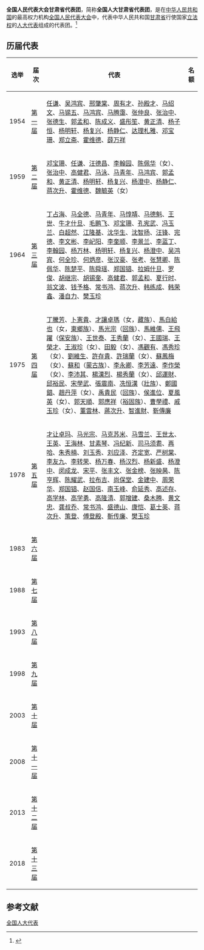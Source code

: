 {{Pathnav|全国人民代表大会|全国人民代表大会代表}}
{{Infobox constituency
|name              = 甘肃省代表团
|type              = [[全国人民代表大会|全国人民代表大会]]
|constituency_link = 
|parl_name         = <!-- name of the law making body -->
|map1              = 
|map_size          = 
|image             = 
|map_entity        = 
|map_year          = 
|caption           = 
|district_label    = [[选区|选举单位]]
|district          = 
|region_label      = [[选举人|选举人]]数量
|region            = 
|population        = 
|electorate        = 
|towns             = 
|future            = 
|year              = 1954年
|abolished_label   = 
|abolished         = 
|members_label     = 代表团团长
|members           = 
|seats             = 
|elects_howmany    = 
|local_council_label = [[地方各级人民代表大会|省级人大]]
|local_council     = [[甘肃省人民代表大会|甘肃省人民代表大会]]
|next              = 
|previous          = 
|blank1_name       = 选举方式
|blank1_info       = 人大选举产生
}}
'''全国人民代表大会甘肃省代表团'''，简称'''全国人大甘肃省代表团'''，是在[[中华人民共和国|中华人民共和国]]的最高权力机构[[全国人民代表大会|全国人民代表大会]]中，代表中华人民共和国[[甘肃省|甘肃省]]行使国家[[立法权|立法权]]的[[人大代表|人大代表]]组成的代表团。<ref>{{Cite book|title=中华人民共和国职官志|author=何虎生, 李耀东, 向常福主编|publisher=中国社会出版社|year=2003|isbn=9787800883934|location=北京|pages=}}</ref>

== 历届代表 ==
{| class="wikitable"
|-
! style="width: 5%" |选举
! style="width: 8%" |届次
! 代表
! 名额
|-
! 1954
! [[第一届全国人民代表大会代表名单|第一届]]
| [[任谦|任谦]]、[[吴鸿宾|吴鸿宾]]、[[邢肇棠|邢肇棠]]、[[周有才|周有才]]、[[孙殿才|孙殿才]]、[[马绍文|马绍文]]、[[马锡五|马锡五]]、[[马鸿宾|马鸿宾]]、[[马腾霭|马腾霭]]、[[张仲良|张仲良]]、[[张治中|张治中]]、[[张德生|张德生]]、[[郭孟和|郭孟和]]、[[陈成义|陈成义]]、[[盛彤笙|盛彤笙]]、[[黄正清|黄正清]]、[[杨子恒|杨子恒]]、[[杨明轩|杨明轩]]、[[杨复兴|杨复兴]]、[[杨静仁|杨静仁]]、[[达理札雅|达理札雅]]、[[邓宝珊|邓宝珊]]、[[郑立斋|郑立斋]]、[[霍维德|霍维德]]、[[薛万祥|薛万祥]]
|
|-
! 1959
! [[第二届全国人民代表大会代表名单|第二届]]
| [[邓宝珊|邓宝珊]]、[[任谦|任谦]]、[[汪德昌|汪德昌]]、[[李翰园|李翰园]]、[[陈佩华|陈佩华]]（女）、[[张治中|张治中]]、[[高健君|高健君]]、[[马泳|马泳]]、[[马青年|马青年]]、[[马鸿宾|马鸿宾]]、[[郭孟和|郭孟和]]、[[黄正清|黄正清]]、[[杨明轩|杨明轩]]、[[杨复兴|杨复兴]]、[[杨澄中|杨澄中]]、[[杨静仁|杨静仁]]、[[蒋次升|蒋次升]]、[[霍维德|霍维德]]、[[魏毓英|魏毓英]]（女）
|
|-
! 1964
! [[第三届全国人民代表大会代表名单|第三届]]
| [[丁占海|丁占海]]、[[马全德|马全德]]、[[马青年|马青年]]、[[马惇靖|马惇靖]]、[[马德魁|马德魁]]、[[王世|王世]]、[[牛才什旦|牛才什旦]]、[[毛鹏飞|毛鹏飞]]、[[邓宝珊|邓宝珊]]、[[孔宪武|孔宪武]]、[[冯玉兰|冯玉兰]]、[[白超然|白超然]]、[[江隆基|江隆基]]、[[沈华生|沈华生]]、[[沈智扬|沈智扬]]、[[汪锋|汪锋]]、[[完德|完德]]、[[李文彬|李文彬]]、[[李屺阳|李屺阳]]、[[李奎顺|李奎顺]]、[[李景兰|李景兰]]、[[李蓝丁|李蓝丁]]、[[李翰园|李翰园]]、[[杨万林|杨万林]]、[[杨明轩|杨明轩]]、[[杨复兴|杨复兴]]、[[杨澄中|杨澄中]]、[[吴鸿宾|吴鸿宾]]、[[何全珍|何全珍]]、[[何炳彦|何炳彦]]、[[张汉豪|张汉豪]]、[[张考|张考]]、[[张慧卿|张慧卿]]、[[陈佩华|陈佩华]]、[[陈楚平|陈楚平]]、[[陈舜瑶|陈舜瑶]]、[[郑国锠|郑国锠]]、[[拉姆什旦|拉姆什旦]]、[[罗俊_(昆山)|罗俊]]、[[胡继宗|胡继宗]]、[[胡锡奎|胡锡奎]]、[[高健君|高健君]]、[[郭孟和|郭孟和]]、[[夏行时|夏行时]]、[[翁文波|翁文波]]、[[钱予格|钱予格]]、[[常书鸿|常书鸿]]、[[蒋次升|蒋次升]]、[[韩练成|韩练成]]、[[韩荣鑫|韩荣鑫]]、[[潘自力|潘自力]]、[[樊玉珍|樊玉珍]]
|
|-
! 1975
! [[第四届全国人民代表大会代表名单|第四届]]
| [[丁騰芳|丁騰芳]]、[[卜憲貴|卜憲貴]]、[[才讓卓瑪|才讓卓瑪]]（女，[[藏族|藏族]]）、[[馬白給也|馬白給也]]（女，[[東鄉族|東鄉族]]）、[[馬光宗|馬光宗]]（[[回族|回族]]）、[[馬維儒|馬維儒]]、[[王飛躍|王飛躍]]（[[保安族|保安族]]）、[[王世泰|王世泰]]、[[王秀蘭|王秀蘭]]（女）、[[王國瑞|王國瑞]]、[[王榮才|王榮才]]、[[王淑珍|王淑珍]]（女）、[[田毅|田毅]]（女）、[[馮觀有|馮觀有]]、[[馮秀珍|馮秀珍]]（女）、[[劉維生|劉維生]]、[[許存貴|許存貴]]、[[許瑞蘭|許瑞蘭]]（女）、[[蘇鳳梅|蘇鳳梅]]（女）、[[蘇和|蘇和]]（[[蒙古族|蒙古族]]）、[[李永卿|李永卿]]、[[李芳远_(1907年)|李芳遠]]、[[李作榮|李作榮]]（女）、[[李沛其|李沛其]]、[[楊漢烈|楊漢烈]]、[[楊秀蘭|楊秀蘭]]（女）、[[邱運財|邱運財]]、[[邱裕民|邱裕民]]、[[宋學武|宋學武]]、[[張震南|張震南]]、[[冼恒漢|冼恒漢]]（[[壯族|壯族]]）、[[鄭國錩|鄭國錩]]、[[趙丹萍|趙丹萍]]（女）、[[禹貴民|禹貴民]]（[[回族|回族]]）、[[侯進位|侯進位]]、[[夏風英|夏風英]]（女）、[[郭天順|郭天順]]、[[郭應祥|郭應祥]]（[[裕固族|裕固族]]）、[[曹學禮|曹學禮]]、[[戚玉珍|戚玉珍]]（女）、[[董雲林|董雲林]]、[[蔣次升|蔣次升]]、[[智進財|智進財]]、[[靳傳廉|靳傳廉]]
|
|-
! 1978
! [[第五届全国人民代表大会代表名单|第五届]]
| [[才让卓玛|才让卓玛]]、[[马光宗|马光宗]]、[[马克苏米|马克苏米]]、[[马雪兰|马雪兰]]、[[王世太|王世太]]、[[王英|王英]]、[[王海林|王海林]]、[[甘素琴|甘素琴]]、[[冯纪新|冯纪新]]、[[司马须耈|司马须耈]]、[[再哈|再哈]]、[[朱秀楠|朱秀楠]]、[[刘玉秀|刘玉秀]]、[[刘应泽|刘应泽]]、[[齐定宽|齐定宽]]、[[严树棠|严树棠]]、[[李友九|李友九]]、[[李转荣|李转荣]]、[[杨万春|杨万春]]、[[杨汉烈|杨汉烈]]、[[杨新盛|杨新盛]]、[[杨澄中|杨澄中]]、[[闵成龙|闵成龙]]、[[宋平|宋平]]、[[张丰文|张丰文]]、[[张金榜|张金榜]]、[[张映昺|张映昺]]、[[陈亨辉|陈亨辉]]、[[陈耀武|陈耀武]]、[[拉布吉|拉布吉]]、[[尚保堂|尚保堂]]、[[金建中|金建中]]、[[周荣华|周荣华]]、[[郑国锠|郑国锠]]、[[赵国信|赵国信]]、[[南玉峰|南玉峰]]、[[俞延秀|俞延秀]]、[[高述存|高述存]]、[[高学林|高学林]]、[[高学勇|高学勇]]、[[高隆清|高隆清]]、[[郭增建|郭增建]]、[[桑木腾|桑木腾]]、[[黄文忠|黄文忠]]、[[龚叔乔|龚叔乔]]、[[常书鸿|常书鸿]]、[[盛德山|盛德山]]、[[康恺|康恺]]、[[葛士英|葛士英]]、[[蒋次升|蒋次升]]、[[策登|策登]]、[[傅登殿|傅登殿]]、[[靳传廉|靳传廉]]、[[樊玉珍|樊玉珍]]
|
|-
! 1983
! [[第六届全国人民代表大会代表名单|第六届]]
|
|
|-
! 1988
! [[第七届全国人民代表大会代表名单|第七届]]
|
|
|-
! 1993
! [[第八届全国人民代表大会代表名单|第八届]]
|
|
|-
! 1998
! [[第九届全国人民代表大会代表名单|第九届]]
|
|
|-
! 2003
! [[第十届全国人民代表大会代表名单|第十届]]
|

|
|-
! 2008
! [[第十一届全国人民代表大会代表名单|第十一届]]
|
|
|-
! 2013
! [[第十二届全国人民代表大会代表名单|第十二届]]
|
|
|-
! 2018
! [[第十三届全国人民代表大会代表名单|第十三届]]
|
|
|}

== 参考文献 ==
{{Reflist|2}}

{{NPC}}
{{全国人民代表大会代表团}}

[[Category:全国人大代表|]]